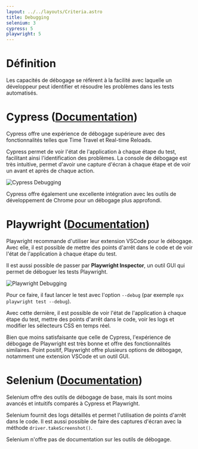 ```yaml
---
layout: ../../layouts/Criteria.astro
title: Debugging
selenium: 3
cypress: 5
playwright: 5
---
```



# Définition

Les capacités de débogage se réfèrent à la facilité avec laquelle un développeur peut identifier et résoudre les problèmes dans les tests automatisés.

# Cypress ([Documentation](https://docs.cypress.io/guides/guides/debugging))

<ThumbUpAlert>
    Cypress offre une expérience de débogage supérieure avec des fonctionnalités telles que Time Travel et Real-time Reloads.
</ThumbUpAlert>

Cypress permet de voir l'état de l'application à chaque étape du test, facilitant ainsi l'identification des problèmes.
La console de débogage est très intuitive, permet d'avoir une capture d'écran à chaque étape et de voir un avant et après de chaque action.

![Cypress Debugging](/selenium-vs-cypress-vs-playwright/cypress-debug.png)

Cypress offre également une excellente intégration avec les outils de développement de Chrome pour un débogage plus approfondi.

# Playwright ([Documentation](https://playwright.dev/docs/debug))

Playwright recommande d'utiliser leur extension VSCode pour le débogage. Avec elle, il est possible de mettre des points d'arrêt dans le code et de voir l'état de l'application à chaque étape du test.

Il est aussi possible de passer par **Playwright Inspector**, un outil GUI qui permet de déboguer les tests Playwright.

![Playwright Debugging](/selenium-vs-cypress-vs-playwright/playwright-debug.png)

Pour ce faire, il faut lancer le test avec l'option `--debug` (par exemple `npx playwright test --debug`).

Avec cette dernière, il est possible de voir l'état de l'application à chaque étape du test, mettre des points d'arrêt dans le code, voir les logs et modifier
les sélecteurs CSS en temps réel.

<ThumbUpAlert>
    Bien que moins satisfaisante que celle de Cypress, l'expérience de débogage de Playwright est très bonne et offre des fonctionnalités similaires.
</ThumbUpAlert>

<ThumbUpAlert>
    Point positif, Playwright offre plusieurs options de débogage, notamment une extension VSCode et un outil GUI.
</ThumbUpAlert>

# Selenium ([Documentation](https://www.selenium.dev/documentation/legacy/selenium_ide/#debugging))

<ThumbDownAlert>
    Selenium offre des outils de débogage de base, mais ils sont moins avancés et intuitifs comparés à Cypress et Playwright.
</ThumbDownAlert>

Selenium fournit des logs détaillés et permet l'utilisation de points d'arrêt dans le code.
Il est aussi possible de faire des captures d'écran avec la méthode `driver.takeScreenshot()`.

<ThumbDownAlert>
    Selenium n'offre pas de documentation sur les outils de débogage.
</ThumbDownAlert>
